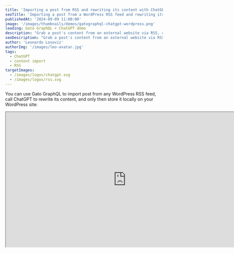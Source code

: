 ```yaml
---
title: 'Importing a post from RSS and rewriting its content with ChatGPT'
seoTitle: 'Importing a post from a WordPress RSS feed and rewriting its content with ChatGPT, using Gato GraphQL'
publishedAt: '2024-09-09 11:00:00'
image: '/images/thumbnails/demos/gatographql-chatgpt-wordpress.png'
leading: Gato GraphQL + ChatGPT demo
description: "Grab a post's content from an external website via RSS, call the ChatGPT API to adapt its content, and then store the post locally."
seoDescription: "Grab a post's content from an external website via RSS, call the ChatGPT API to adapt its content, and then store the post locally, by using Gato GraphQL."
author: 'Leonardo Losoviz'
authorImg: '/images/leo-avatar.jpg'
tags:
  - ChatGPT
  - content import
  - RSS
targetImages:
  - /images/logos/chatgpt.svg
  - /images/logos/rss.svg
---
```


You can use Gato GraphQL to import post from any WordPress RSS feed, call ChatGPT to rewrite its content, and only then store it locally on your WordPress site:

<div className="aspect-video lg:-ml-32 lg:-mr-32">
  <iframe
    className="w-full h-full"
    src="https://www.youtube.com/embed/oiWqNWY3Of8"
    title="Importing a post from RSS and rewriting its content with ChatGPT"
    width="768"
    height="432"
    allow="accelerometer; autoplay; clipboard-write; encrypted-media; gyroscope; picture-in-picture; web-share"
    allowFullScreen
  >
  </iframe>
</div>
